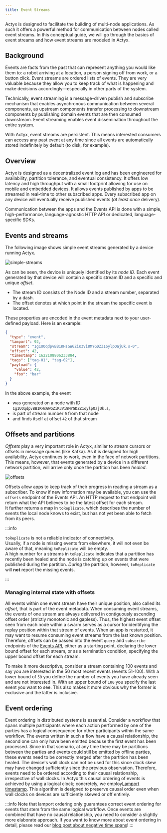 ```yaml
---
title: Event Streams
---
```


Actyx is designed to facilitate the building of multi-node applications.
As such it offers a powerful method for communication between nodes called event streams.
In this conceptual guide, we will go through the basics of event streams and how event streams are modeled in Actyx.

## Background

Events are facts from the past that can represent anything you would like them to: a robot arriving at a location, a person signing off from work, or a button click.
Event streams are ordered lists of events.
They are very valuable because they allow you to keep track of what is happening and make decisions accordingly—especially in other parts of the system.

Technically, event streaming is a message-driven publish and subscribe mechanism that enables asynchronous communication between several components, as upstream components transfer processing to downstream components by publishing domain events that are then consumed downstream.
Event streaming enables event dissemination throughout the entire system.

With Actyx, event streams are persistent.
This means interested consumers can access any past event at any time since all events are automatically stored indefinitely by default (to disk, for example).

## Overview

Actyx is designed as a decentralized event log and has been engineered for availability, partition tolerance, and eventual consistency.
It offers low latency and high throughput with a small footprint allowing for use on mobile and embedded devices.
It allows events published by apps to be streamed in real-time to other subscribed apps.
Every subscribed app on any device will eventually receive published events (_at least once_ delivery).

Communication between the apps and the Events API is done with a simple, high-performance, language-agnostic HTTP API or dedicated, language-specific SDKs.

## Events and streams

The following image shows simple event streams generated by a device running Actyx.

![simple-streams](../../static/images/conceptual/event-streams/simple-streams.png)

As can be seen, the device is uniquely identified by its _node ID_.
Each event generated by that device will contain a specific stream ID and a specific and unique _offset_.

- The stream ID consists of the Node ID and a stream number, separated by a dash.
- The offset denotes at which point in the stream the specific event is located.

These properties are encoded in the event metadata next to your user-defined payload.
Here is an example:

```json {4,5}
{
  "type": "event",
  "lamport": 92,
  "stream": "1g1UOqdpvBB1KHsGWGZiK3Vi8MYGDZZ1oylpOajUk.s-0",
  "offset": 42,
  "timestamp": 1622108806233884,
  "tags": ["tag-01", "tag-02"],
  "payload": {
    "value": 42,
    "foo": "bar"
  }
}
```

In the above example, the event

- was generated on a node with ID `1g1UOqdpvBB1KHsGWGZiK3Vi8MYGDZZ1oylpOajUk.s`,
- is part of stream number `0` from that node
- and finds itself at offset `42` of that stream

## Offsets and partitions

_Offsets_ play a very important role in Actyx, similar to stream cursors or offsets in message queues (like Kafka).
As it is designed for high availability, Actyx continues to work, even in the face of network partitions.
This means, however, that events generated by a device in a different network partition, will arrive only once the partition has been _healed_.

![offsets](../../static/images/conceptual/event-streams/offsets.png)

Offsets allow apps to keep track of their progress in reading a stream as a subscriber.
To know if new information may be available, you can use the `offsets` endpoint of the Events API.
An HTTP request to that endpoint will return what the API believes to be the latest offset for each stream.  
It further returns a map in `toReplicate`, which describes the number of events the local node knows to exist, but has not yet been able to fetch from its peers.

:::info

`toReplicate` is not a reliable indicator of connectivity.  
Usually, if a node is missing events from elsewhere, it will not even be aware of that, meaning `toReplicate` will be empty.  
A high number for a streams in `toReplicate` indicates that a partition has recently been healed and the node is catching up on events that were published during the partition.
_During_ the partition, however, `toReplicate` will **not** report the missing events.

:::

### Managing internal state with offsets

All events within one event stream have their unique position, also called its _offset_, that is part of the event metadata.
When consuming event streams, the events of one stream are always delivered in contiguously ascending offset order (strictly monotonic and gapless).
Thus, the highest event offset seen from each node within a swarm serves as a cursor for identifying the replay position within that stream of events.
When an app is restarted, it may want to resume consuming event streams from the last known position.
Therefore, offsets can be passed into the event `query` and `subscribe` endpoints of the [Events API](../reference/events-api.mdx), either as a starting point, declaring the lower bound offset for each stream, or as a termination condition, specifying the upper bound offset for each stream.

To make it more descriptive, consider a stream containing 100 events and say you are interested in the 50 most recent events (events 51-100).
With a lower bound of `50` you define the number of events you have already seen and are not interested in.
With an upper bound of `100` you specify the last event you want to see.
This also makes it more obvious why the former is exclusive and the latter is inclusive.

## Event ordering

Event ordering in distributed systems is essential.
Consider a workflow that spans multiple participants where each action performed by one of the parties has a logical consequence for other participants within the same workflow.
The events written in such a flow have a causal relationship, the second one can only have been emitted because the first event has been processed.
Since in that scenario, at any time there may be partitions between the parties and events could still be emitted by offline parties, these events need to be correctly merged after the partition has been healed.
The device's wall clock can not be used for this since clock skew may have changed sufficiently since the previous observation.
Therefore, events need to be ordered according to their causal relationship, irrespective of wall clocks.
In Actyx this causal ordering of events is achieved by using a logical clock;
concretely, we employ[Lamport timestamp](https://lamport.azurewebsites.net/pubs/time-clocks.pdf).
This algorithm is designed to preserve causal order even when wall clocks on devices are sufficiently skewed or off entirely.

:::info
Note that lamport ordering only guarantees correct event ordering for events that stem from the same logical workflow.
Once events are combined that have no causal relationship, you need to consider a slightly more elaborate approach.
If you want to know more about event ordering in detail, please read our [blog post about negative time spans](https://developer.actyx.com/blog/2021/05/31/avoiding-negative-timespans)!
:::
